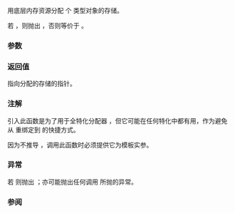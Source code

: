{{cpp/memory/polymorphic_allocator/title|allocate_object}}
{{cpp/memory/polymorphic_allocator/navbar}}

{{dcl begin}}
{{dcl|since=c++20|1=
template&lt; class U &gt;
U* allocate_object( std::size_t n = 1 );
}}
{{dcl end}}

用底层内存资源分配 {{c|n}} 个 {{tt|U}} 类型对象的存储。

若 {{c|std::numeric_limits&lt;std::size_t&gt;::max() / sizeof(U) &lt; n}}，则抛出 {{lc|std::bad_array_new_length}}，否则等价于 {{c|return static_cast&lt;U*&gt;(allocate_bytes(n * sizeof(U), alignof(U)) );}}。

===参数===
{{par begin}}
{{par|n|要分配存储的对象数}}
{{par end}}

===返回值===
指向分配的存储的指针。

===注解===
引入此函数是为了用于全特化分配器 {{c|std::pmr::polymorphic_allocator&lt;&gt;}}，但它可能在任何特化中都有用，作为避免从 {{c|std::pmr::polymorphic_allocator&lt;T&gt;}} 重绑定到 {{c|std::pmr::polymorphic_allocator&lt;U&gt;}} 的快捷方式。

因为不推导 {{tt|U}}，调用此函数时必须提供它为模板实参。

===异常===
若 {{c|n &gt; std::numeric_limits&lt;std::size_t&gt;::max() / sizeof(U)}} 则抛出 {{lc|std::bad_array_new_length}}；亦可能抛出任何调用 {{c|resource()-&gt;allocate}} 所抛的异常。

===参阅===
{{dsc begin}}
{{dsc inc|cpp/memory/polymorphic_allocator/dsc allocate_bytes}}
{{dsc inc|cpp/memory/polymorphic_allocator/dsc new_object}}
{{dsc inc|cpp/memory/polymorphic_allocator/dsc allocate}}
{{dsc inc|cpp/memory/allocator traits/dsc allocate}}
{{dsc inc|cpp/memory/memory resource/dsc allocate}}
{{dsc end}}

{{langlinks|en|es|ja|ru}}